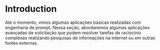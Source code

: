 
# Introduction

Até o momento, vimos algumas aplicações básicas realizadas com engenharia de prompt. Nessa seção, abordaremos algumas aplicações avançadas de solicitação que podem resolver tarefas de raciocínio complexas realizando pesquisas de informações na internet ou em outras fontes externas.
